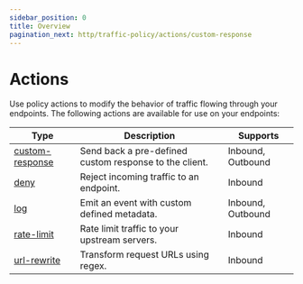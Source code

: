 ```yaml
---
sidebar_position: 0
title: Overview
pagination_next: http/traffic-policy/actions/custom-response
---
```


# Actions

Use policy actions to modify the behavior of traffic flowing through your endpoints. The following actions are available for use on your endpoints:

| Type                               | Description                                            | Supports          |
| ---------------------------------- | ------------------------------------------------------ | ----------------- |
| [custom-response](custom-response) | Send back a pre-defined custom response to the client. | Inbound, Outbound |
| [deny](deny)                       | Reject incoming traffic to an endpoint.                | Inbound           |
| [log](log)                         | Emit an event with custom defined metadata.            | Inbound, Outbound |
| [rate-limit](rate-limit)           | Rate limit traffic to your upstream servers.           | Inbound           |
| [url-rewrite](url-rewrite)         | Transform request URLs using regex.                    | Inbound           |

